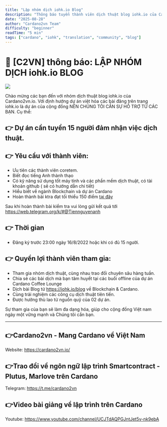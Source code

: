 ```yaml
---
title: "Lập nhóm dịch iohk.io Blog"
description: "Thông báo tuyển thành viên dịch thuật blog iohk.io của Cardano2vn"
date: "2025-08-28"
author: "Cardano2vn Team"
difficulty: "beginner"
readTime: "5 min"
tags: ["cardano", "iohk", "translation", "community", "blog"]
---
```


# 📣 [C2VN] thông báo: LẬP NHÓM DỊCH iohk.io BLOG

![](./img/iohk-blog.jpeg)

Chào mừng các bạn đến với nhóm dịch thuật blog iohk.io của Cardano2vn.io. 
Với định hướng dự án việt hóa các bài đăng trên trang iohk.io là dự án của cộng đồng NÊN CHÚNG TÔI CẦN SỰ HỖ TRỢ TỪ CÁC BẠN. Cụ thể:

## 👉 Dự án cần tuyển 15 người đảm nhận việc dịch thuật.

## 👉 Yêu cầu với thành viên:

- Ưu tiên các thành viên coretem.
- Biết đọc tiếng Anh thành thạo
- Có kỹ năng sử dụng tốt máy tính và các phần mềm dịch thuật, có tài khoản github ( sẽ có hướng dẫn chi tiết)
- Hiểu biết về ngành Blockchain và dự án Cardano
- Hoàn thành bài ktra đạt tối thiểu 150 điểm [tại đây](https://fimi.vn/kiem-tra-blockchain-pro/)

Sau khi hoàn thành bài kiểm tra vui lòng gửi kết quả tới https://web.telegram.org/k/#@Tiennguyenanh 

## 👉 Thời gian
-  Đăng ký trước 23:00 ngày 16/8/2022 hoặc khi có đủ 15 người.
 
## 👉 Quyền lợi thành viên tham gia:
- Tham gia nhóm dịch thuật, cùng nhau trao đổi chuyên sâu hàng tuần.
- Chia sẻ các bài dịch mà bạn tâm huyết tại các buổi offline của dự án Cardano Coffee Lounge
- Dịch bài Blog từ  https://iohk.io/blog về Blockchain & Cardano.
- Cùng trải nghiệm các công cụ dịch thuật tiên tiến.
- Được hưởng thù lao từ nguồn quỹ của 02 dự án.

Sự tham gia của bạn sẽ làm đa dạng hóa, giúp cho cộng đồng Việt nam ngày một vững mạnh và Chúng tôi cần bạn.

---

## 👉Cardano2vn - Mang Cardano về Việt Nam 
Website: https://cardano2vn.io/ 

## 👉Trao đổi về ngôn ngữ lập trình Smartcontract - Plutus, Marlove trên Cardano
Telegram: https://t.me/cardano2vn 

## 👉Video bài giảng về lập trình trên Cardano
Youtube: https://www.youtube.com/channel/UCJTdAQPGJntJet5v-nk9ebA 
